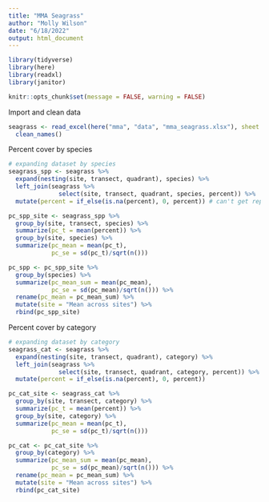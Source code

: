 ```yaml
---
title: "MMA Seagrass"
author: "Molly Wilson"
date: "6/18/2022"
output: html_document
---
```


```r
library(tidyverse)
library(here) 
library(readxl) 
library(janitor)

knitr::opts_chunk$set(message = FALSE, warning = FALSE)
```

Import and clean data
```r
seagrass <- read_excel(here("mma", "data", "mma_seagrass.xlsx"), sheet = "quadrants") %>%  
  clean_names()
```

Percent cover by species
```r
# expanding dataset by species
seagrass_spp <- seagrass %>%
  expand(nesting(site, transect, quadrant), species) %>%
  left_join(seagrass %>%
              select(site, transect, quadrant, species, percent)) %>%
  mutate(percent = if_else(is.na(percent), 0, percent)) # can't get replace_na to work so using this instead

pc_spp_site <- seagrass_spp %>%
  group_by(site, transect, species) %>%
  summarize(pc_t = mean(percent)) %>%
  group_by(site, species) %>%
  summarize(pc_mean = mean(pc_t),
            pc_se = sd(pc_t)/sqrt(n()))

pc_spp <- pc_spp_site %>%
  group_by(species) %>%
  summarize(pc_mean_sum = mean(pc_mean),
            pc_se = sd(pc_mean)/sqrt(n())) %>%
  rename(pc_mean = pc_mean_sum) %>%
  mutate(site = "Mean across sites") %>%
  rbind(pc_spp_site)

```

Percent cover by category
```r
# expanding dataset by category
seagrass_cat <- seagrass %>%
  expand(nesting(site, transect, quadrant), category) %>%
  left_join(seagrass %>%
              select(site, transect, quadrant, category, percent)) %>%
  mutate(percent = if_else(is.na(percent), 0, percent))

pc_cat_site <- seagrass_cat %>%
  group_by(site, transect, category) %>%
  summarize(pc_t = mean(percent)) %>%
  group_by(site, category) %>%
  summarize(pc_mean = mean(pc_t),
            pc_se = sd(pc_t)/sqrt(n()))

pc_cat <- pc_cat_site %>%
  group_by(category) %>%
  summarize(pc_mean_sum = mean(pc_mean),
            pc_se = sd(pc_mean)/sqrt(n())) %>%
  rename(pc_mean = pc_mean_sum) %>%
  mutate(site = "Mean across sites") %>%
  rbind(pc_cat_site)
```




